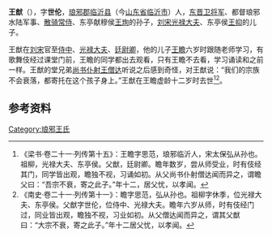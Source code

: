 '''王猷'''（{{bd|？||？||}}），字'''世伦'''，[[琅邪郡|琅邪郡]][[临沂县|临沂县]]（今[[山东省|山东省]][[临沂市|临沂市]]）人，[[东晋|东晋]][[卫将军|卫将军]]、都督琅邪水陆军事、[[散骑常侍|散骑常侍]]、东亭献穆侯[[王珣|王珣]]的孙子，[[刘宋|刘宋]][[光禄大夫|光禄大夫]]、东亭侯[[王抑|王抑]]的儿子。

王猷在[[刘宋|刘宋]]官至[[侍中|侍中]]、[[光禄大夫|光禄大夫]]、[[廷尉卿|廷尉卿]]，他的儿子[[王瞻|王瞻]]六岁时跟随老师学习，有歌舞伎经过课堂门前，王瞻的同学都出去观看，只有王瞻不去看，学习诵读和之前一样。王猷的堂兄弟[[尚书仆射|尚书仆射]][[王僧达|王僧达]]听说之后感到奇怪，对王猷说：“我们的宗族不会衰落，都寄托在这个孩子身上。”王猷在王瞻虚龄十二岁时去世<ref>《梁书·卷二十一·列传第十五》：王瞻字思范，琅邪临沂人，宋太保弘从孙也。祖柳，光禄大夫、东亭侯。父猷，廷尉卿。瞻年数岁，尝从师受业，时有伎经其门，同学皆出观，瞻独不视，习诵如初。从父尚书仆射僧达闻而异之，谓瞻父曰：“吾宗不衰，寄之此子。”年十二，居父忧，以孝闻。</ref><ref>《南史·卷二十一·列传第十一》：瞻字思范，弘从孙也。祖柳字休季，位光禄大夫、东亭侯。父猷字世伦，位侍中、光禄大夫。瞻年六岁从师，时有伎经门过，同业皆出观，瞻独不视，习业如初。从父僧达闻而异之，谓其父猷曰：“大宗不衰，寄之此子。”年十二居父忧，以孝闻。</ref>。

==参考资料==
{{reflist}}

[[Category:琅邪王氏|Category:琅邪王氏]]